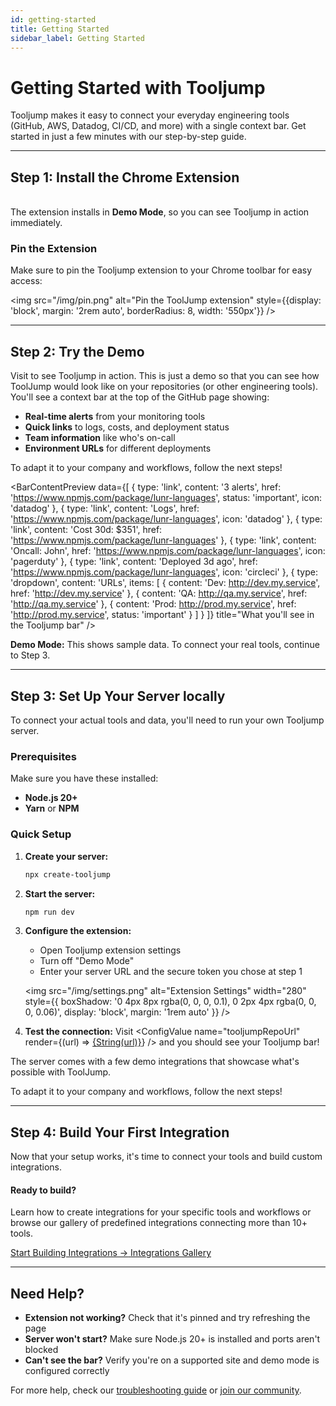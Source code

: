 ```yaml
---
id: getting-started
title: Getting Started
sidebar_label: Getting Started
---
```



# Getting Started with Tooljump

Tooljump makes it easy to connect your everyday engineering tools (GitHub, AWS, Datadog, CI/CD, and more) with a single context bar. Get started in just a few minutes with our step-by-step guide.


---

## Step 1: Install the Chrome Extension

<ChromeExtensionLink />


<br/>The extension installs in <strong>Demo Mode</strong>, so you can see Tooljump in action immediately.

### Pin the Extension
Make sure to pin the Tooljump extension to your Chrome toolbar for easy access:

<img src="/img/pin.png" alt="Pin the ToolJump extension" style={{display: 'block', margin: '2rem auto', borderRadius: 8, width: '550px'}} />

---

## Step 2: Try the Demo

Visit <DemoRepoLink /> to see Tooljump in action. This is just a demo so that you can see how ToolJump would look like on your repositories (or other engineering tools). You'll see a context bar at the top of the GitHub page showing:

- **Real-time alerts** from your monitoring tools
- **Quick links** to logs, costs, and deployment status  
- **Team information** like who's on-call
- **Environment URLs** for different deployments

To adapt it to your company and workflows, follow the next steps!

<BarContentPreview 
  data={[
    { type: 'link', content: '3 alerts', href: 'https://www.npmjs.com/package/lunr-languages', status: 'important', icon: 'datadog' },
    { type: 'link', content: 'Logs', href: 'https://www.npmjs.com/package/lunr-languages', icon: 'datadog' },
    { type: 'link', content: 'Cost 30d: $351', href: 'https://www.npmjs.com/package/lunr-languages' },
    { type: 'link', content: 'Oncall: John', href: 'https://www.npmjs.com/package/lunr-languages', icon: 'pagerduty' },
    { type: 'link', content: 'Deployed 3d ago', href: 'https://www.npmjs.com/package/lunr-languages', icon: 'circleci' },
    { 
        type: 'dropdown',
        content: 'URLs',
        items: [
            { content: 'Dev: http://dev.my.service', href: 'http://dev.my.service' },
            { content: 'QA: http://qa.my.service', href: 'http://qa.my.service' },
            { content: 'Prod: http://prod.my.service', href: 'http://prod.my.service', status: 'important' }
        ]
    }
  ]}
  title="What you'll see in the Tooljump bar"
/>

<div className="alert alert--success">
  <strong>Demo Mode:</strong> This shows sample data. To connect your real tools, continue to Step 3.
</div>

---

## Step 3: Set Up Your Server locally

To connect your actual tools and data, you'll need to run your own Tooljump server.

### Prerequisites
Make sure you have these installed:
- **Node.js 20+** 
- **Yarn** or **NPM**

### Quick Setup

1. **Create your server:**
   ```bash
   npx create-tooljump
   ```

2. **Start the server:**
   ```bash
   npm run dev
   ```

3. **Configure the extension:**
   - Open Tooljump extension settings
   - Turn off "Demo Mode"
   - Enter your server URL and the secure token you chose at step 1

   <img src="/img/settings.png" alt="Extension Settings" width="280" style={{ boxShadow: '0 4px 8px rgba(0, 0, 0, 0.1), 0 2px 4px rgba(0, 0, 0, 0.06)', display: 'block', margin: '1rem auto' }} />

4. **Test the connection:**
   Visit <ConfigValue 
     name="tooljumpRepoUrl" 
     render={(url) => <a href={String(url)}>{String(url)}</a>} 
   /> and you should see your Tooljump bar!

The server comes with a few demo integrations that showcase what's possible with ToolJump.

To adapt it to your company and workflows, follow the next steps!

---

## Step 4: Build Your First Integration

Now that your setup works, it's time to connect your tools and build custom integrations.

<div className="card">
  <div className="card__header">
    <h4 className="card__title">Ready to build?</h4>
    <p className="card__subtitle">Learn how to create integrations for your specific tools and workflows or browse our gallery of predefined integrations connecting more than 10+ tools.</p>
  </div>
  <div className="card__content" style={{ display: 'flex', gap: '1rem', alignItems: 'center' }}>
    <a href="/docs/writing-integrations" className="btn-primary" style={{ padding: '12px 24px', display: 'flex', alignItems: 'center', justifyContent: 'center' }}>
      <span>Start Building Integrations →</span>
    </a>
    <a href="/integrations" className="btn-secondary" style={{ padding: '12px 24px', display: 'flex', alignItems: 'center', justifyContent: 'center' }}>
      <span>Integrations Gallery</span>
    </a>
  </div>
</div>

---

## Need Help?

- **Extension not working?** Check that it's pinned and try refreshing the page
- **Server won't start?** Make sure Node.js 20+ is installed and ports aren't blocked
- **Can't see the bar?** Verify you're on a supported site and demo mode is configured correctly

For more help, check our [troubleshooting guide](/docs/writing-integrations/debugging) or [join our community](https://github.com/tooljump/tooljump/discussions).